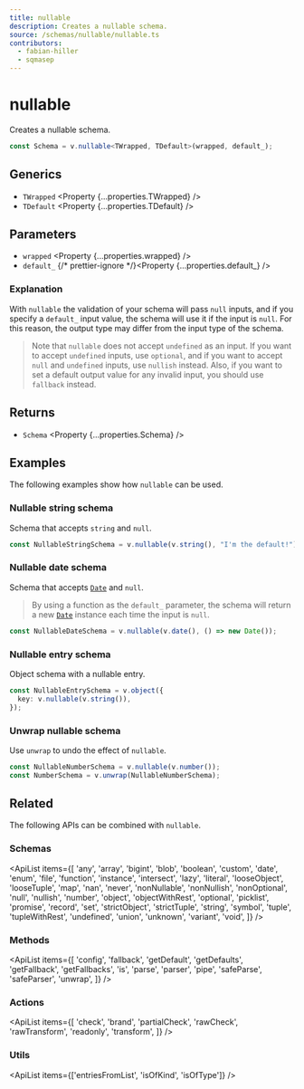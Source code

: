 ```yaml
---
title: nullable
description: Creates a nullable schema.
source: /schemas/nullable/nullable.ts
contributors:
  - fabian-hiller
  - sqmasep
---
```



# nullable

Creates a nullable schema.

```ts
const Schema = v.nullable<TWrapped, TDefault>(wrapped, default_);
```

## Generics

- `TWrapped` <Property {...properties.TWrapped} />
- `TDefault` <Property {...properties.TDefault} />

## Parameters

- `wrapped` <Property {...properties.wrapped} />
- `default_` {/* prettier-ignore */}<Property {...properties.default_} />

### Explanation

With `nullable` the validation of your schema will pass `null` inputs, and if you specify a `default_` input value, the schema will use it if the input is `null`. For this reason, the output type may differ from the input type of the schema.

> Note that `nullable` does not accept `undefined` as an input. If you want to accept `undefined` inputs, use <Link href="../optional/">`optional`</Link>, and if you want to accept `null` and `undefined` inputs, use <Link href="../nullish/">`nullish`</Link> instead. Also, if you want to set a default output value for any invalid input, you should use <Link href="../fallback/">`fallback`</Link> instead.

## Returns

- `Schema` <Property {...properties.Schema} />

## Examples

The following examples show how `nullable` can be used.

### Nullable string schema

Schema that accepts `string` and `null`.

```ts
const NullableStringSchema = v.nullable(v.string(), "I'm the default!");
```

### Nullable date schema

Schema that accepts [`Date`](https://developer.mozilla.org/en-US/docs/Web/JavaScript/Reference/Global_Objects/Date) and `null`.

> By using a function as the `default_` parameter, the schema will return a new [`Date`](https://developer.mozilla.org/en-US/docs/Web/JavaScript/Reference/Global_Objects/Date) instance each time the input is `null`.

```ts
const NullableDateSchema = v.nullable(v.date(), () => new Date());
```

### Nullable entry schema

Object schema with a nullable entry.

```ts
const NullableEntrySchema = v.object({
  key: v.nullable(v.string()),
});
```

### Unwrap nullable schema

Use <Link href="../unwrap/">`unwrap`</Link> to undo the effect of `nullable`.

```ts
const NullableNumberSchema = v.nullable(v.number());
const NumberSchema = v.unwrap(NullableNumberSchema);
```

## Related

The following APIs can be combined with `nullable`.

### Schemas

<ApiList
  items={[
    'any',
    'array',
    'bigint',
    'blob',
    'boolean',
    'custom',
    'date',
    'enum',
    'file',
    'function',
    'instance',
    'intersect',
    'lazy',
    'literal',
    'looseObject',
    'looseTuple',
    'map',
    'nan',
    'never',
    'nonNullable',
    'nonNullish',
    'nonOptional',
    'null',
    'nullish',
    'number',
    'object',
    'objectWithRest',
    'optional',
    'picklist',
    'promise',
    'record',
    'set',
    'strictObject',
    'strictTuple',
    'string',
    'symbol',
    'tuple',
    'tupleWithRest',
    'undefined',
    'union',
    'unknown',
    'variant',
    'void',
  ]}
/>

### Methods

<ApiList
  items={[
    'config',
    'fallback',
    'getDefault',
    'getDefaults',
    'getFallback',
    'getFallbacks',
    'is',
    'parse',
    'parser',
    'pipe',
    'safeParse',
    'safeParser',
    'unwrap',
  ]}
/>

### Actions

<ApiList
  items={[
    'check',
    'brand',
    'partialCheck',
    'rawCheck',
    'rawTransform',
    'readonly',
    'transform',
  ]}
/>

### Utils

<ApiList items={['entriesFromList', 'isOfKind', 'isOfType']} />
